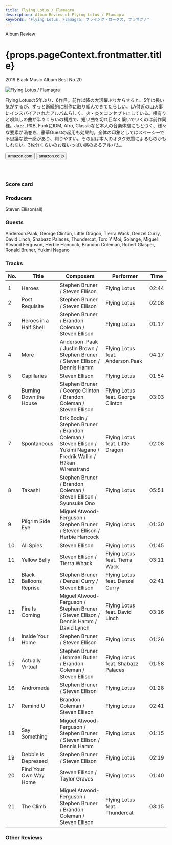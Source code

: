 ```yaml
---
title: Flying Lotus / Flamagra
description: Album Review of Flying Lotus / Flamagra
keywords: "Flying Lotus, Flamagra, フライング・ロータス, フラマグナ"
---
```






<p className="largeP">Album Review</p>
<h1 className="h1--no--margin">{props.pageContext.frontmatter.title}</h1>
<p className="largeP">
  <Link to="/best50/2019/">2019 Black Music Album Best No.20</Link>
</p>

<Row  className="image-card-group">
	<Column colMd={3} colLg={4} noGutterMdLeft="">
       <ImageCard>

![Flying Lotus / Flamagra](../../images/cd/flyinglotus3L.png)

</ImageCard>
	</Column>
	<Column colMd={4} colLg={8} noGutterMdLeft="">
	<p>
	Flying Lotusの5年ぶり、6作目。前作以降の大活躍ぶりからすると、5年は長い気がするが、ずっと断続的に制作に取り組んできてたらしい。LA付近の山火事にインスパイアされたアルバムらしく、火・炎をコンセプトにしている。唄有りと唄無しの曲が半々くらいの構成で、短い曲を切れ目なく繋いでいくのは前作同様。Jazz, R&B, FunkにIDM, Afro, Classicなど本人の音楽体験にもとづく、様々な要素が渦巻き、豪華Guestの起用も効果的。全体の印象としてはスペーシーで不思議な統一感があり、判りやすい。その辺は本人のオタク気質によるものかもしれない。3枚分くらいのお腹いっぱい感のあるアルバム。
	</p>
	<div>
	  <Button className="button-right-mergin"  href="https://amzn.to/3eN6JIs" renderIcon={ArrowUpRight} size='sm' kind='primary'>
      amazon.com
    </Button>
    <Button className="button-right-mergin"  href="https://amzn.to/307SmdN" renderIcon={ArrowUpRight} size='sm' kind='secondary'>
      amazon.co.jp
    </Button>
	</div>
	<a style="display:inline-block;overflow:hidden;background:url(https://linkmaker.itunes.apple.com/ja-jp/lockup.svg?releaseDate=2019-05-24&kind=album&bubble=apple_music&style=mono-black) no-repeat;width:180px;height:45px;" href="https://geo.music.apple.com/jp/album/flamagra/1459368976?mt=1&app=music&ls=1&at=11lcug"></a>
	<AdvJS2/>
  </Column>
</Row>
<Row >
	<Column colMd={4} colLg={4} noGutterMdLeft="">
<div>
  <h3>Score card</h3>
  <SliderJS1 value="4" />
  <SliderJS2 value="1" />
  <SliderJS3 value="1" />
  <SliderJS4 value="9" />
</div>
</Column>
<Column colMd={8} colLg={8} noGutterMdLeft="">
<div>
<h3>Producers</h3>
<p>
	Steven Ellison(all)
</p>
<h3>Guests</h3>
<p>
	Anderson.Paak, George Clinton, Little Dragon, Tierra Wack, Denzel Curry, David Linch, Shabazz Palaces, Thundercat, Toro Y Moi, Solange, Miguel Atwood Ferguson, Herbie Hancock, Brandon Coleman, Robert Glasper, Ronald Bruner, Yukimi Nagano</p>
</div>
</Column>
</Row>

<h3>Tracks</h3>

| No. | Title                  | Composers                                                                                                           | Performer                          | Time  |
| --- | ---------------------- | ------------------------------------------------------------------------------------------------------------------- | ---------------------------------- | ----- |
| 1   | Heroes                 | Stephen Bruner / Steven Ellison                                                                                     | Flying Lotus                       | 02:44 |
| 2   | Post Requisite         | Stephen Bruner / Steven Ellison                                                                                     | Flying Lotus                       | 02:08 |
| 3   | Heroes in a Half Shell | Stephen Bruner / Brandon Coleman / Steven Ellison                                                                   | Flying Lotus                       | 01:17 |
| 4   | More                   | Anderson .Paak / Justin Brown / Stephen Bruner / Steven Ellison / Dennis Hamm                                       | Flying Lotus feat. Anderson.Paak   | 04:17 |
| 5   | Capillaries            | Steven Ellison                                                                                                      | Flying Lotus                       | 01:54 |
| 6   | Burning Down the House | Stephen Bruner / George Clinton / Brandon Coleman / Steven Ellison                                                  | Flying Lotus feat. George Clinton  | 03:03 |
| 7   | Spontaneous            | Erik Bodin / Stephen Bruner / Brandon Coleman / Steven Ellison / Yukimi Nagano / Fredrik Wallin / H?kan Wirenstrand | Flying Lotus feat. Little Dragon   | 02:08 |
| 8   | Takashi                | Stephen Bruner / Brandon Coleman / Steven Ellison / Syunsuke Ono                                                    | Flying Lotus                       | 05:51 |
| 9   | Pilgrim Side Eye       | Miguel Atwood-Ferguson / Stephen Bruner / Steven Ellison / Herbie Hancock                                           | Flying Lotus                       | 01:30 |
| 10  | All Spies              | Steven Ellison                                                                                                      | Flying Lotus                       | 01:45 |
| 11  | Yellow Belly           | Steven Ellison / Tierra Whack                                                                                       | Flying Lotus feat. Tierra Wack     | 03:11 |
| 12  | Black Balloons Reprise | Stephen Bruner / Denzel Curry / Steven Ellison                                                                      | Flying Lotus feat. Denzel Curry    | 02:41 |
| 13  | Fire Is Coming         | Miguel Atwood-Ferguson / Stephen Bruner / Steven Ellison / Dennis Hamm / David Lynch                                | Flying Lotus feat. David Linch     | 03:16 |
| 14  | Inside Your Home       | Stephen Bruner / Steven Ellison                                                                                     | Flying Lotus                       | 01:26 |
| 15  | Actually Virtual       | Stephen Bruner / Ishmael Butler / Brandon Coleman / Steven Ellison                                                  | Flying Lotus feat. Shabazz Palaces | 01:58 |
| 16  | Andromeda              | Stephen Bruner / Steven Ellison                                                                                     | Flying Lotus                       | 01:28 |
| 17  | Remind U               | Brandon Coleman / Steven Ellison                                                                                    | Flying Lotus                       | 02:41 |
| 18  | Say Something          | Miguel Atwood-Ferguson / Stephen Bruner / Steven Ellison / Dennis Hamm                                              | Flying Lotus                       | 01:15 |
| 19  | Debbie Is Depressed    | Stephen Bruner / Steven Ellison                                                                                     | Flying Lotus                       | 02:19 |
| 20  | Find Your Own Way Home | Steven Ellison / Taylor Graves                                                                                      | Flying Lotus                       | 01:40 |
| 21  | The Climb              | Miguel Atwood-Ferguson / Stephen Bruner / Brandon Coleman / Steven Ellison                                          | Flying Lotus feat. Thundercat      | 03:15 |

<h3>Other Reviews</h3>

<Row>
  <Column colMd={3} colLg={3} noGutterMdLeft>
    <Review1 />
  </Column>
</Row>

<AdvJS3 />